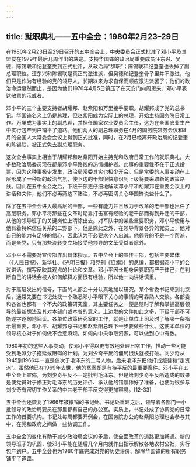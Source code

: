 ```yaml
---
---
---
```

title: 就职典礼——五中全会：1980年2月23–29日
---



在1980年2月23日至29日召开的五中全会上，中央委员会正式批准了邓小平及其盟友在1979年最后几周作出的决定。支持华国锋的政治局重要成员汪东兴、吴德、陈锡联和纪登奎受到正式批评，从政治局“辞职”；陈锡联和纪登奎也丢掉了副总理职位。汪东兴和陈锡联是真正的激进派，但吴德和纪登奎骨子里并不激进，他们只是作为有经验的党的领导人，长期以来为求自保而顺应激进派罢了；他们的政治命运戛然而止，是因为他们1976年4月5日镇压了在天安门向周恩来、邓小平表达敬意的示威者。

邓小平的三个主要支持者胡耀邦、赵紫阳和万里接手要职。胡耀邦成了党的总书记。华国锋名义上仍是总理，但赵紫阳成为实际上的总理，开始主持国务院日常工作。万里成为事实上的副总理，并担任国家农业委员会主任，这为在全国农业生产中实行包产到户铺平了道路。他们两人的副总理职务在4月的国务院常务会议和8月的全国人大常委会会议上得到正式批准，同时，在2月已经离开政治局的纪登奎和陈锡联，被正式免去副总理职务。

这次全会事实上相当于胡耀邦和赵紫阳开始主持党和政府日常工作的就职典礼。大多数政治局委员现在都是邓小平路线的热情拥护者。此事的重要性不在于正式投票，因为这种事极少发生，政治局常委其实也极少开会。但是常委的人事变动在上层形成了一种新的政治气氛，使下边的干部很快意识到上级将要采取新的政策路线。因此在五中全会之后，下级干部更仔细地解读邓小平和胡耀邦在重要会议上的讲话和文件，他们不必再两边下赌注，不必再密切关心华国锋说些什么了。

除了在五中全会进入最高层的干部，一些有能力并且致力于改革的老干部也出任了高层职务。邓小平将那些在文革时期靠打击富有经验的老干部而得到升迁的干部，从他的领导班子的关键岗位上清除出去。对军队中的某些重要职务，邓小平使用与他有着特殊信任关系的二野部下。但是除此之外，在领导背景各异的党员上，他对自己的能力有足够的信心，因此认为不必要求个人忠诚。他领导的不是一个帮派，而是全党，只有那些没转变立场接受他领导的文革受益者除外。

邓小平不需要对宣传部作出具体指示。五中全会上的宣传干部，包括主要媒体（《人民日报》、新华社、《光明日报》和党刊《红旗》）的总编，都根据邓小平的会议讲话，撰写反映其观点的社论和文章。邓小平因长期身居要职而严于律己，在判断自己的讲话会被人如何解释方面很有经验，所以他一向讲话慎重。

对于高层发出的信号，下面的人都会十分认真地加以研究。某个省委书记来到北京后，通常先要在书记处找一个熟悉邓小平眼下关心的事情的可靠熟人交谈。各部委和各省也都有一个不大的政策研究室，其主要任务之一便是随时了解和掌握高层领导的最新想法及其对本部门或本省的意义。上边发的文件如此之多，下级干部不可能逐字逐句地阅读。各单位政策研究室的工作，就是让单位上司及时了解哪一条指示最重要，邓小平、胡耀邦总书记和赵紫阳总理下一步要做些什么。这使本单位的领导核心对于如何做不会惹麻烦，如何向中央争取资源，可以做到心中有数。

1980年初的这些人事变动，使邓小平得以更有效地处理日常工作，推动一些可能受到毛派分子拖延或阻碍的计划。为刘少奇平反的僵局很快就被打破。刘少奇从1945到1966年一直是仅次于毛泽东的二号人物，后来毛泽东把他打成叛徒和“走资派”。虽然他已在1969年去世，他的冤案却是有待平反的最重要案件。邓小平在五中全会上宣佈，为刘少奇平反不一定批判毛泽东。但是给刘少奇平反所造成的效果是使党员对于修正对毛泽东的历史评价、承认他的错误作好了准备，也使为很多与刘少奇有密切工作关系的中共老干部平反变得更加容易。[12-33]

五中全会还恢复了1966年被撤销的书记处。书记处重建之后，领导着各部门一小批领导的政治局要员在那里都有自己的办公室。实质上，书记处成了协调党的日常工作的首要机构。书记处每周都要开例会，在国务院办公的赵紫阳总理也会参与其中，在党和政府之间做一些协调工作。

五中全会的变化有助于减少政治局会议的矛盾，使全面改革的道路更加畅通。新的领导班子的巩固，使邓小平能在随后几个月内就作出指示解散各地农村公社，实行包产到户。五中全会也为1980年底完成对党的历史评价、解除华国锋的所有职务铺平了道路。